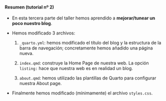 ::: {.callout-note collapse="true" appearance="default" icon="false"}
#### Resumen (tutorial nº 2)

- En esta tercera parte del taller hemos aprendido a **mejorar/tunear un poco nuestro blog**.

- Hemos modificado 3 archivos: 

  1. `_quarto.yml`: hemos modificado el título del blog y la estructura de la barra de navegación; concretamente hemos añadido una página nueva.

  2. `index.qmd`: construye la Home Page de nuestra web. La opción `listing:` hace que nuestra web es en realidad un blog.
    
  3. `about.qmd`: hemos utilizado las plantillas de Quarto para configurar nuestra About page.

- Finalmente hemos modificado (mínimamente) el archivo `styles.css`.


:::
